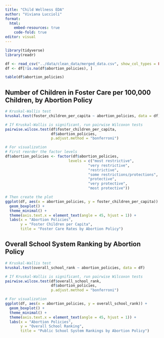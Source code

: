 ```yaml
---
title: "Child Wellness EDA"
author: "Viviana Luccioli"
format: 
  html:
    embed-resources: true
    code-fold: true
editor: visual
---
```


```r
library(tidyverse)
library(readr)
```

```r
df <- read_csv("../data/clean_data/merged_data.csv", show_col_types = FALSE)
df <- df[!is.na(df$abortion_policies), ]
```

```r
table(df$abortion_policies)
```

## Number of Children in Foster Care per 100,000 Children, by Abortion Policy

```r
# Kruskal-Wallis test
kruskal.test(foster_children_per_capita ~ abortion_policies, data = df)

# If Kruskal-Wallis is significant, run pairwise Wilcoxon tests
pairwise.wilcox.test(df$foster_children_per_capita, 
                     df$abortion_policies,
                     p.adjust.method = "bonferroni")

# For visualization
# First reorder the factor levels
df$abortion_policies <- factor(df$abortion_policies, 
                             levels = c("most restrictive", 
                                      "very restrictive", 
                                      "restrictive",
                                      "some restrictions/protections",
                                      "protective",
                                      "very protective",
                                      "most protective"))

# Then create the plot
ggplot(df, aes(x = abortion_policies, y = foster_children_per_capita)) +
  geom_boxplot() +
  theme_minimal() +
  theme(axis.text.x = element_text(angle = 45, hjust = 1)) +
  labs(x = "Abortion Policies", 
       y = "Foster Children per Capita",
       title = "Foster Care Rates by Abortion Policy")
```

## Overall School System Ranking by Abortion Policy

```r
# Kruskal-Wallis test
kruskal.test(overall_school_rank ~ abortion_policies, data = df)

# If Kruskal-Wallis is significant, run pairwise Wilcoxon tests
pairwise.wilcox.test(df$overall_school_rank, 
                     df$abortion_policies,
                     p.adjust.method = "bonferroni")

# For visualization
ggplot(df, aes(x = abortion_policies, y = overall_school_rank)) +
  geom_boxplot() +
  theme_minimal() +
  theme(axis.text.x = element_text(angle = 45, hjust = 1)) +
  labs(x = "Abortion Policies", 
       y = "Overall School Ranking",
       title = "Public School System Rankings by Abortion Policy")
```
